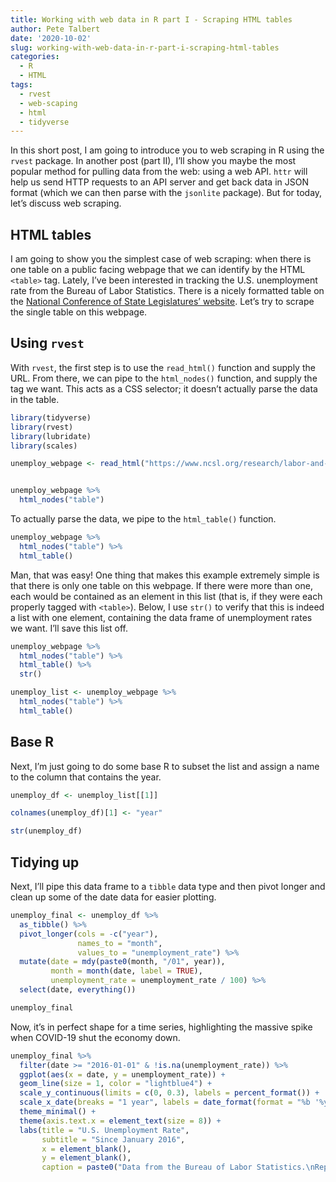 ```yaml
---
title: Working with web data in R part I - Scraping HTML tables
author: Pete Talbert
date: '2020-10-02'
slug: working-with-web-data-in-r-part-i-scraping-html-tables
categories:
  - R
  - HTML
tags:
  - rvest
  - web-scaping
  - html
  - tidyverse
---
```


In this short post, I am going to introduce you to web scraping in R using the `rvest` package. In another post (part II), I'll show you maybe the most popular method for pulling data from the web: using a web API. `httr` will help us send HTTP requests to an API server and get back data in JSON format (which we can then parse with the `jsonlite` package). But for today, let's discuss web scraping.

## HTML tables

I am going to show you the simplest case of web scraping: when there is one table on a public facing webpage that we can identify by the HTML `<table>` tag. Lately, I've been interested in tracking the U.S. unemployment rate from the Bureau of Labor Statistics. There is a nicely formatted table on the [National Conference of State Legislatures' website](https://www.ncsl.org/research/labor-and-employment/national-employment-monthly-update.aspx). Let's try to scrape the single table on this webpage.

## Using `rvest`

With `rvest`, the first step is to use the `read_html()` function and supply the URL. From there, we can pipe to the `html_nodes()` function, and supply the tag we want. This acts as a CSS selector; it doesn't actually parse the data in the table.

```r
library(tidyverse)
library(rvest)
library(lubridate)
library(scales)

unemploy_webpage <- read_html("https://www.ncsl.org/research/labor-and-employment/national-employment-monthly-update.aspx")


unemploy_webpage %>%
  html_nodes("table")
```

To actually parse the data, we pipe to the `html_table()` function.

```r
unemploy_webpage %>%
  html_nodes("table") %>% 
  html_table()
```

Man, that was easy! One thing that makes this example extremely simple is that there is only one table on this webpage. If there were more than one, each would be contained as an element in this list (that is, if they were each properly tagged with `<table>`). Below, I use `str()` to verify that this is indeed a list with one element, containing the data frame of unemployment rates we want. I'll save this list off.

```r
unemploy_webpage %>%
  html_nodes("table") %>% 
  html_table() %>% 
  str()

unemploy_list <- unemploy_webpage %>%
  html_nodes("table") %>% 
  html_table()
```

## Base R

Next, I'm just going to do some base R to subset the list and assign a name to the column that contains the year.

```r
unemploy_df <- unemploy_list[[1]]

colnames(unemploy_df)[1] <- "year"

str(unemploy_df)
```

## Tidying up

Next, I'll pipe this data frame to a `tibble` data type and then pivot longer and clean up some of the date data for easier plotting.

```r

unemploy_final <- unemploy_df %>% 
  as_tibble() %>% 
  pivot_longer(cols = -c("year"),
               names_to = "month",
               values_to = "unemployment_rate") %>% 
  mutate(date = mdy(paste0(month, "/01", year)),
         month = month(date, label = TRUE),
         unemployment_rate = unemployment_rate / 100) %>% 
  select(date, everything())

unemploy_final
```

Now, it's in perfect shape for a time series, highlighting the massive spike when COVID-19 shut the economy down.

```r

unemploy_final %>% 
  filter(date >= "2016-01-01" & !is.na(unemployment_rate)) %>% 
  ggplot(aes(x = date, y = unemployment_rate)) +
  geom_line(size = 1, color = "lightblue4") +
  scale_y_continuous(limits = c(0, 0.3), labels = percent_format()) +
  scale_x_date(breaks = "1 year", labels = date_format(format = "%b '%y")) +
  theme_minimal() +
  theme(axis.text.x = element_text(size = 8)) +
  labs(title = "U.S. Unemployment Rate",
       subtitle = "Since January 2016",
       x = element_blank(),
       y = element_blank(),
       caption = paste0("Data from the Bureau of Labor Statistics.\nReproduced by ncsl.org. Last updated ", Sys.Date(), "."))
```

